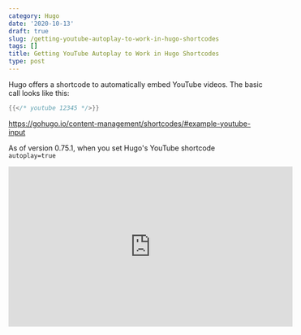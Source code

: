 ```yaml
---
category: Hugo
date: '2020-10-13'
draft: true
slug: /getting-youtube-autoplay-to-work-in-hugo-shortcodes
tags: []
title: Getting YouTube Autoplay to Work in Hugo Shortcodes
type: post
---
```



Hugo offers a shortcode to automatically embed YouTube videos. The basic call looks like this:


```go
{{</* youtube 12345 */>}}
```



https://gohugo.io/content-management/shortcodes/#example-youtube-input


As of version 0.75.1, when you set Hugo's YouTube shortcode `autoplay=true` 



<iframe width="560" height="315"
src="https://www.youtube.com/embed/Al7PxVscCog?&autoplay=1"frameborder="0" 
allowfullscreen></iframe>
